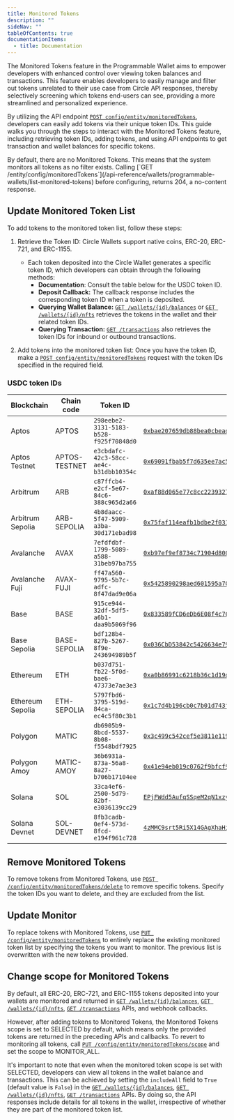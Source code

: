 ```yaml
---
title: Monitored Tokens
description: ""
sideNav: ""
tableOfContents: true
documentationItems:
  - title: Documentation
---
```


The Monitored Tokens feature in the Programmable Wallet aims to empower
developers with enhanced control over viewing token balances and transactions.
This feature enables developers to easily manage and filter out tokens unrelated
to their use case from Circle API responses, thereby selectively screening which
tokens end-users can see, providing a more streamlined and personalized
experience.

By utilizing the API endpoint
[`POST config/entity/monitoredTokens`](/api-reference/wallets/programmable-wallets/create-monitored-tokens),
developers can easily add tokens via their unique token IDs. This guide walks
you through the steps to interact with the Monitored Tokens feature, including
retrieving token IDs, adding tokens, and using API endpoints to get transaction
and wallet balances for specific tokens.

<Note>
By default, there are no Monitored Tokens. This means that the system monitors
all tokens as no filter exists. Calling
[`GET /entity/config/monitoredTokens`](/api-reference/wallets/programmable-wallets/list-monitored-tokens)
before configuring, returns 204, a no-content response.
</Note>

## Update Monitored Token List

To add tokens to the monitored token list, follow these steps:

1. Retrieve the Token ID: Circle Wallets support native coins, ERC-20, ERC-721,
   and ERC-1155.

   - Each token deposited into the Circle Wallet generates a specific token ID,
     which developers can obtain through the following methods:
     - **Documentation**: Consult the table below for the USDC token ID.
     - **Deposit Callback:** The callback response includes the corresponding
       token ID when a token is deposited.
     - **Querying Wallet Balance:**
       [`GET /wallets/{id}/balances`](/api-reference/wallets/developer-controlled-wallets/list-wallet-balance)
       or
       [`GET /wallets/{id}/nfts`](/api-reference/wallets/developer-controlled-wallets/list-wallet-nfts)
       retrieves the tokens in the wallet and their related token IDs.
     - **Querying Transaction:**
       [`GET /transactions`](/api-reference/wallets/developer-controlled-wallets/list-transactions)
       also retrieves the token IDs for inbound or outbound transactions.

2. Add tokens into the monitored token list: Once you have the token ID, make a
   [`POST config/entity/monitoredTokens`](/api-reference/wallets/programmable-wallets/create-monitored-tokens)
   request with the token IDs specified in the required field.

### USDC token IDs

| Blockchain       | Chain code    | Token ID                               | Token address                                                                                                                                                                                            |
| ---------------- | ------------- | -------------------------------------- | -------------------------------------------------------------------------------------------------------------------------------------------------------------------------------------------------------- |
| Aptos            | APTOS         | `298eebe2-3131-5183-b528-f925f70848d0` | [`0xbae207659db88bea0cbead6da0ed00aac12edcdda169e591cd41c94180b46f3b`](https://explorer.aptoslabs.com/fungible_asset/0xbae207659db88bea0cbead6da0ed00aac12edcdda169e591cd41c94180b46f3b?network=mainnet) |
| Aptos Testnet    | APTOS-TESTNET | `e3cbdafc-42c3-58cc-ae4c-b31dbb10354c` | [`0x69091fbab5f7d635ee7ac5098cf0c1efbe31d68fec0f2cd565e8d168daf52832`](https://explorer.aptoslabs.com/fungible_asset/0x69091fbab5f7d635ee7ac5098cf0c1efbe31d68fec0f2cd565e8d168daf52832?network=testnet) |
| Arbitrum         | ARB           | `c87ffcb4-e2cf-5e67-84c6-388c965d2a66` | [`0xaf88d065e77c8cc2239327c5edb3a432268e5831`](https://arbiscan.io/token/0xaf88d065e77c8cC2239327C5EDb3A432268e5831)                                                                                     |
| Arbitrum Sepolia | ARB-SEPOLIA   | `4b8daacc-5f47-5909-a3ba-30d171ebad98` | [`0x75faf114eafb1bdbe2f0316df893fd58ce46aa4d`](https://sepolia.arbiscan.io/address/0x75faf114eafb1BDbe2F0316DF893fd58CE46AA4d)                                                                           |
| Avalanche        | AVAX          | `7efdfdbf-1799-5089-a588-31beb97ba755` | [`0xb97ef9ef8734c71904d8002f8b6bc66dd9c48a6e`](https://snowtrace.io/token/0xB97EF9Ef8734C71904D8002F8b6Bc66Dd9c48a6E)                                                                                    |
| Avalanche Fuji   | AVAX-FUJI     | `ff47a560-9795-5b7c-adfc-8f47dad9e06a` | [`0x5425890298aed601595a70ab815c96711a31bc65`](https://testnet.snowtrace.io/token/0x5425890298aed601595a70ab815c96711a31bc65)                                                                            |
| Base             | BASE          | `915ce944-32df-5df5-a6b1-daa9b5069f96` | [`0x833589fCD6eDb6E08f4c7C32D4f71b54bdA02913`](https://basescan.org/token/0x833589fCD6eDb6E08f4c7C32D4f71b54bdA02913)                                                                                    |
| Base Sepolia     | BASE-SEPOLIA  | `bdf128b4-827b-5267-8f9e-243694989b5f` | [`0x036CbD53842c5426634e7929541eC2318f3dCF7e`](https://base-sepolia.blockscout.com/address/0x036CbD53842c5426634e7929541eC2318f3dCF7e)                                                                   |
| Ethereum         | ETH           | `b037d751-fb22-5f0d-bae6-47373e7ae3e3` | [`0xa0b86991c6218b36c1d19d4a2e9eb0ce3606eb48`](https://etherscan.io/token/0xa0b86991c6218b36c1d19d4a2e9eb0ce3606eb48)                                                                                    |
| Ethereum Sepolia | ETH-SEPOLIA   | `5797fbd6-3795-519d-84ca-ec4c5f80c3b1` | [`0x1c7d4b196cb0c7b01d743fbc6116a902379c7238`](https://sepolia.etherscan.io/address/0x1c7D4B196Cb0C7B01d743Fbc6116a902379C7238)                                                                          |
| Polygon          | MATIC         | `db6905b9-8bcd-5537-8b08-f5548bdf7925` | [`0x3c499c542cef5e3811e1192ce70d8cc03d5c3359`](https://polygonscan.com/token/0x3c499c542cef5e3811e1192ce70d8cc03d5c3359)                                                                                 |
| Polygon Amoy     | MATIC-AMOY    | `36b6931a-873a-56a8-8a27-b706b17104ee` | [`0x41e94eb019c0762f9bfcf9fb1e58725bfb0e7582`](https://www.oklink.com/amoy/address/0x41e94eb019c0762f9bfcf9fb1e58725bfb0e7582)                                                                           |
| Solana           | SOL           | `33ca4ef6-2500-5d79-82bf-e3036139cc29` | [`EPjFWdd5AufqSSqeM2qN1xzybapC8G4wEGGkZwyTDt1v`](https://solscan.io/token/EPjFWdd5AufqSSqeM2qN1xzybapC8G4wEGGkZwyTDt1v)                                                                                  |
| Solana Devnet    | SOL-DEVNET    | `8fb3cadb-0ef4-573d-8fcd-e194f961c728` | [`4zMMC9srt5Ri5X14GAgXhaHii3GnPAEERYPJgZJDncDU`](https://explorer.solana.com/address/4zMMC9srt5Ri5X14GAgXhaHii3GnPAEERYPJgZJDncDU?cluster=devnet)                                                        |

## Remove Monitored Tokens

To remove tokens from Monitored Tokens, use
[`POST /config/entity/monitoredTokens/delete`](/api-reference/wallets/programmable-wallets/delete-monitored-tokens)
to remove specific tokens. Specify the token IDs you want to delete, and they
are excluded from the list.

## Update Monitor

To replace tokens with Monitored Tokens, use
[`PUT /config/entity/monitoredTokens`](/api-reference/wallets/programmable-wallets/update-monitored-tokens)
to entirely replace the existing monitored token list by specifying the tokens
you want to monitor. The previous list is overwritten with the new tokens
provided.

## Change scope for Monitored Tokens

By default, all ERC-20, ERC-721, and ERC-1155 tokens deposited into your wallets
are monitored and returned in
[`GET /wallets/{id}/balances`](/api-reference/wallets/developer-controlled-wallets/list-wallet-balance),
[`GET /wallets/{id}/nfts`](/api-reference/wallets/developer-controlled-wallets/list-wallet-nfts),
[`GET /transactions`](/api-reference/wallets/developer-controlled-wallets/list-transactions)
APIs, and webhook callbacks.

However, after adding tokens to Monitored Tokens, the Monitored Tokens scope is
set to SELECTED by default, which means only the provided tokens are returned in
the preceding APIs and callbacks. To revert to monitoring all tokens, call
[`PUT /config/entity/monitoredTokens/scope`](/api-reference/wallets/programmable-wallets/update-monitored-tokens-scope)
and set the scope to MONITOR_ALL.

It's important to note that even when the monitored token scope is set with
SELECTED, developers can view all tokens in the wallet balance and transactions.
This can be achieved by setting the `includeAll` field to `True` (default value
is `False`) in the
[`GET /wallets/{id}/balances`](/api-reference/wallets/developer-controlled-wallets/list-wallet-balance),
[`GET /wallets/{id}/nfts`](/api-reference/wallets/developer-controlled-wallets/list-wallet-nfts),
[`GET /transactions`](/api-reference/wallets/developer-controlled-wallets/list-transactions)
APIs. By doing so, the API responses include details for all tokens in the
wallet, irrespective of whether they are part of the monitored token list.
